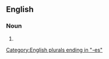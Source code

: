 {{also|Hashes}}

==English==

===Noun===
{{head|en|noun plural form}}

# {{plural of|hash|lang=en}}

[[Category:English plurals ending in "-es"]]
